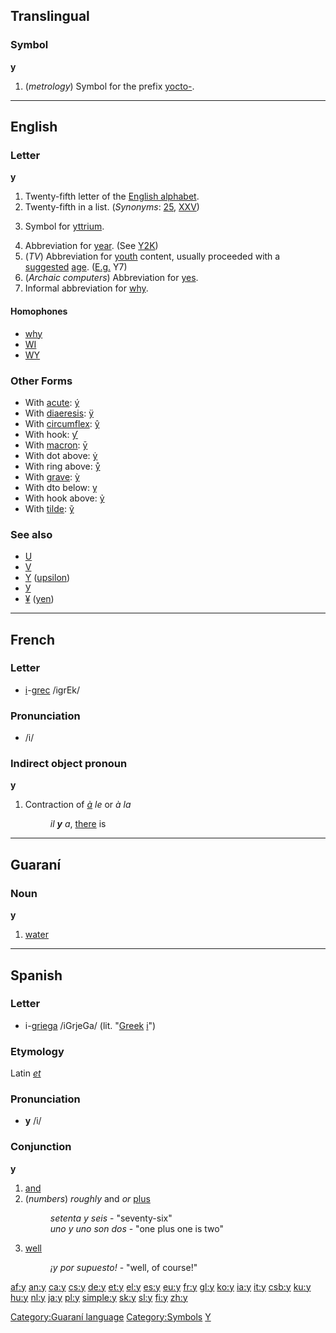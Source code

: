 {{see|Y}}
==Translingual==

===Symbol===
'''y'''

# (''metrology'') Symbol for the prefix [[yocto-]].

----

==English==

{{rfap}}

===Letter===
'''y'''

# Twenty-fifth letter of the [[Appendix:Roman script|English alphabet]].
# Twenty-fifth in a list. (''Synonyms'': [[25]], [[XXV]])
# {{chemistry}} Symbol for [[yttrium]].
# Abbreviation for [[year]]. (See [[Y2K]])
# (''TV'') Abbreviation for [[youth]] content, usually proceeded with a [[suggested]] [[age]]. ([[E.g.]] Y7)
# (''Archaic computers'') Abbreviation for [[yes]].
# Informal abbreviation for [[why]].

====Homophones====
*[[why]]
*[[WI]]
*[[WY]]

===Other Forms===
*With [[acute]]: [[ý]]
*With [[diaeresis]]: [[ÿ]]
*With [[circumflex]]: [[ŷ]]
*With hook: [[ƴ]]
*With [[macron]]: [[ȳ]]
*With dot above: [[ẏ]]
*With ring above: [[ẙ]]
*With [[grave]]: [[ỳ]]
*With dto below: [[ỵ]]
*With hook above: [[ỷ]]
*With [[tilde]]: [[ỹ]]

===See also===
*[[U]]
*[[V]]
*[[Υ]] ([[upsilon]])
*[[У]]
*[[¥]] ([[yen]])

----

==French==

===Letter===
*[[i]]-[[grec]] /igrEk/

===Pronunciation===
* /i/

===Indirect object pronoun===
'''y'''

# Contraction of ''[[à]] le'' or ''à la''
#: ''il '''y''' a'', [[there]] is

----

==Guaraní==

===Noun===
'''y'''

# [[water]]

[[Category:Guaraní language]]

----

==Spanish==

===Letter===
*i-[[griega]] /iGrjeGa/ (lit. "[[Greek]] [[i]]")

===Etymology===
Latin ''[[et]]''

===Pronunciation===
*'''y''' /i/

===Conjunction===
'''y'''

# [[and]]
# (''numbers'') ''roughly'' and ''or'' [[plus]]
#: ''setenta y seis'' - "seventy-six"
#: ''uno y uno son dos'' - "one plus one is two"
# {{colloquial}} [[well]]
#: ''¡y por supuesto!'' - "well, of course!"

[[Category:Symbols]]
[[Category:Latin letters|Y]]

[[af:y]]
[[an:y]]
[[ca:y]]
[[cs:y]]
[[de:y]]
[[et:y]]
[[el:y]]
[[es:y]]
[[eu:y]]
[[fr:y]]
[[gl:y]]
[[ko:y]]
[[ia:y]]
[[it:y]]
[[csb:y]]
[[ku:y]]
[[hu:y]]
[[nl:y]]
[[ja:y]]
[[pl:y]]
[[simple:y]]
[[sk:y]]
[[sl:y]]
[[fi:y]]
[[zh:y]]
